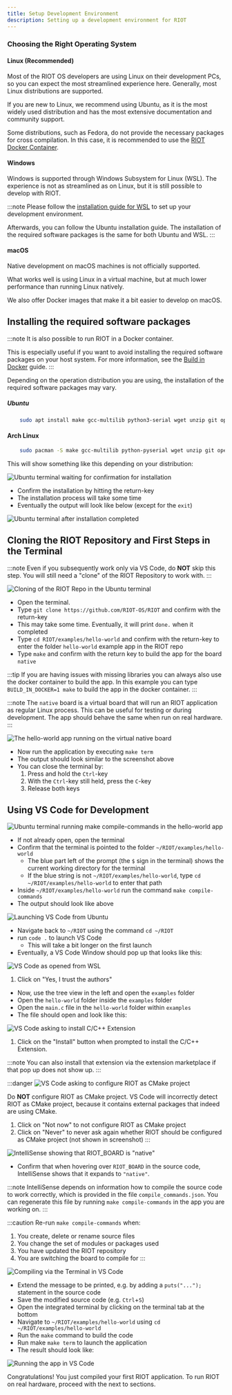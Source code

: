 ```yaml
---
title: Setup Development Environment
description: Setting up a development environment for RIOT
---
```



<Contact />

### Choosing the Right Operating System

#### Linux (Recommended)
Most of the RIOT OS developers are using Linux on their development PCs, so you can expect the
most streamlined experience here. Generally, most Linux distributions are supported.

If you are new to Linux, we recommend using Ubuntu, as it is the most widely used distribution
and has the most extensive documentation and community support.

Some distributions, such as Fedora, do not provide the necessary packages for
cross compilation. In this case, it is recommended to use the
[RIOT Docker Container](/docs/guides/build-in-docker).

#### Windows
Windows is supported through Windows Subsystem for Linux (WSL).
The experience is not as streamlined as on Linux, but it is still possible to develop with RIOT.

:::note
Please follow the [installation guide for WSL](/getting-started/install-wsl) to set up your development environment.

Afterwards, you can follow the Ubuntu installation guide. The installation of the required software packages is the same for both Ubuntu and WSL.
:::

#### macOS
Native development on macOS machines is not officially supported.

What works well is using Linux in a virtual machine, but at much lower performance than running Linux natively.

We also offer Docker images that make it a bit easier to develop on macOS.

## Installing the required software packages

:::note
It is also possible to run RIOT in a Docker container.

This is especially useful if you want to avoid installing the required software packages on your host system. For more information, see the [Build in Docker](/docs/guides/build-in-docker) guide.
:::

Depending on the operation distribution you are using, the installation of the required software packages may vary.

##### Ubuntu

```bash title="Ubuntu command to install required packages"
    sudo apt install make gcc-multilib python3-serial wget unzip git openocd gdb-multiarch esptool podman-docker clangd clang
```

#### Arch Linux

```bash title="Arch Linux command to install required packages"
    sudo pacman -S make gcc-multilib python-pyserial wget unzip git openocd gdb esptool podman-docker clang
```

This will show something like this depending on your distribution:

![Ubuntu terminal waiting for confirmation for installation](img/03-Install_Base_Packages-01.png)

- Confirm the installation by hitting the return-key
- The installation process will take some time
- Eventually the output will look like below (except for the `exit`)

![Ubuntu terminal after installation completed](img/03-Install_Base_Packages-02.png)

## Cloning the RIOT Repository and First Steps in the Terminal

:::note
Even if you subsequently work only via VS Code, do **NOT** skip this step.
You will still need a "clone" of the RIOT Repository to work with.
:::

![Cloning of the RIOT Repo in the Ubuntu terminal](img/05-First_Steps-00.png)

- Open the terminal.
- Type `git clone https://github.com/RIOT-OS/RIOT` and confirm with the return-key
- This may take some time. Eventually, it will print `done.` when it completed
- Type `cd RIOT/examples/hello-world` and confirm with the return-key to enter
  the folder `hello-world` example app in the RIOT repo
- Type `make` and confirm with the return key to build the app for the board
  `native`

:::tip
If you are having issues with missing libraries you can always also
use the docker container to build the app.
In this example you can type `BUILD_IN_DOCKER=1 make` to build the app in the docker container.
:::

:::note
The `native` board is a virtual board that will run an RIOT application as
regular Linux process. This can be useful for testing or during development.
The app should behave the same when run on real hardware.
:::

![The `hello-world` app running on the virtual `native` board](img/05-First_Steps-01.png)

- Now run the application by executing `make term`
- The output should look similar to the screenshot above
- You can close the terminal by:
    1. Press and hold the `Ctrl`-key
    2. With the `Ctrl`-key still held, press the `C`-key
    3. Release both keys

## Using VS Code for Development

![Ubuntu terminal running `make compile-commands` in the `hello-world` app](img/06-Use_VS_Code-00.png)

- If not already open, open the terminal
- Confirm that the terminal is pointed to the folder `~/RIOT/examples/hello-world`
    - The blue part left of the prompt (the `$` sign in the terminal) shows
      the current working directory for the terminal
    - If the blue string is not `~/RIOT/examples/hello-world`, type
      `cd ~/RIOT/examples/hello-world` to enter that path
- Inside `~/RIOT/examples/hello-world` run the command `make compile-commands`
- The output should look like above

![Launching VS Code from Ubuntu](img/06-Use_VS_Code-01.png)

- Navigate back to `~/RIOT` using the command `cd ~/RIOT`
- run `code .` to launch VS Code
    - This will take a bit longer on the first launch
- Eventually, a VS Code Window should pop up that looks like this:

![VS Code as opened from WSL](img/06-Use_VS_Code-02.png)

1. Click on "Yes, I trust the authors"

- Now, use the tree view in the left and open the `examples` folder
- Open the `hello-world` folder inside the `examples` folder
- Open the `main.c` file in the `hello-world` folder within `examples`
- The file should open and look like this:

![VS Code asking to install C/C++ Extension](img/06-Use_VS_Code-03.png)

1. Click on the "Install" button when prompted to install the C/C++ Extension.

:::note
You can also install that extension via the extension marketplace if that pop up does not show up.
:::

:::danger
![VS Code asking to configure RIOT as CMake project](img/06-Use_VS_Code-04.png)

Do **NOT** configure RIOT as CMake project. VS Code will incorrectly detect
RIOT as CMake project, because it contains external packages that indeed are
using CMake.

1. Click on "Not now" to not configure RIOT as CMake project
2. Click on "Never" to never ask again whether RIOT should be configured as
   CMake project (not shown in screenshot)
:::

![IntelliSense showing that `RIOT_BOARD` is `"native"`](img/06-Use_VS_Code-05.png)

- Confirm that when hovering over `RIOT_BOARD` in the source code, IntelliSense
  shows that it expands to `"native"`.

:::note
IntelliSense depends on information how to compile the source code to work
correctly, which is provided in the file `compile_commands.json`. You can
regenerate this file by running `make compile-commands` in the app you are
working on.
:::

:::caution
Re-run `make compile-commands` when:
1. You create, delete or rename source files
2. You change the set of modules or packages used
3. You have updated the RIOT repository
4. You are switching the board to compile for
:::

![Compiling via the Terminal in VS Code](img/06-Use_VS_Code-06.png)

- Extend the message to be printed, e.g. by adding a `puts("...");` statement
  in the source code
- Save the modified source code (e.g. `Ctrl`+`S`)
- Open the integrated terminal by clicking on the terminal tab at the bottom
- Navigate to `~/RIOT/examples/hello-world` using `cd ~/RIOT/examples/hello-world`
- Run the `make` command to build the code
- Run make `make term` to launch the application
- The result should look like:

![Running the app in VS Code](img/06-Use_VS_Code-07.png)

Congratulations! You just compiled your first RIOT application. To run RIOT
on real hardware, proceed with the next to sections.
